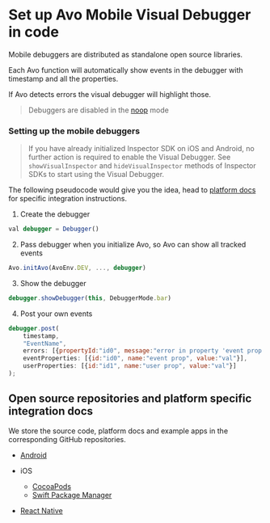 # Set up Avo Mobile Visual Debugger in code

Mobile debuggers are distributed as standalone open source libraries.

Each Avo function will automatically show events in the debugger with timestamp and all the properties.

If Avo detects errors the visual debugger will highlight those.

> Debuggers are disabled in the [noop](/implementation/avo-and-unit-tests) mode

### Setting up the mobile debuggers

> If you have already initialized Inspector SDK on iOS and Android, no further action is required to enable the Visual Debugger. See `showVisualInspector` and `hideVisualInspector` methods of Inspector SDKs to start using the Visual Debugger.

The following pseudocode would give you the idea, head to [platform docs](#platform-docs) for specific integration instructions.

1. Create the debugger

```javascript
val debugger = Debugger()
```

2. Pass debugger when you initialize Avo, so Avo can show all tracked events

```javascript
Avo.initAvo(AvoEnv.DEV, ..., debugger)
```

3. Show the debugger

```javascript
debugger.showDebugger(this, DebuggerMode.bar)
```

4. Post your own events

```javascript
debugger.post(
    timestamp,
    "EventName",
    errors: [{propertyId:"id0", message:"error in property 'event prop' with id 'id0'"}],
    eventProperties: [{id:"id0", name:"event prop", value:"val"}],
    userProperties: [{id:"id1", name:"user prop", value:"val"}]
);
```

## Open source repositories and platform specific integration docs

We store the source code, platform docs and example apps in the corresponding GitHub repositories.

- [Android](https://github.com/avohq/android-analytics-debugger)
- iOS

  - [CocoaPods](https://github.com/avohq/ios-analytics-debugger)
  - [Swift Package Manager](https://github.com/avohq/ios-analytics-debugger-spm)

- [React Native](https://github.com/avohq/react-native-analytics-debugger)
